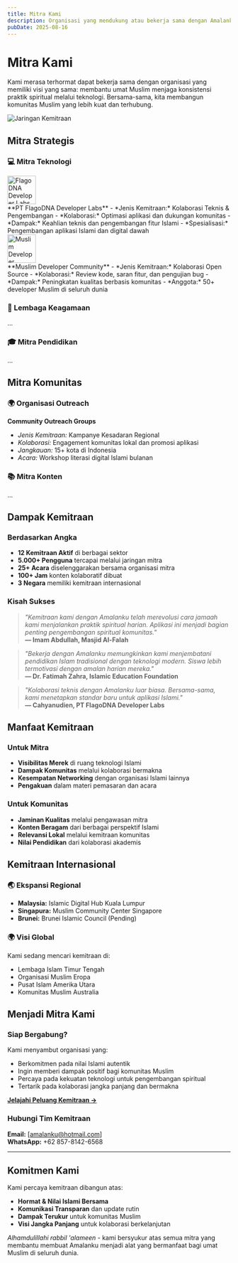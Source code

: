 ```yaml
---
title: Mitra Kami
description: Organisasi yang mendukung atau bekerja sama dengan Amalanku
pubDate: 2025-08-16
---
```


# Mitra Kami

Kami merasa terhormat dapat bekerja sama dengan organisasi yang memiliki visi yang sama: membantu umat Muslim menjaga konsistensi praktik spiritual melalui teknologi. Bersama-sama, kita membangun komunitas Muslim yang lebih kuat dan terhubung.

![Jaringan Kemitraan](https://images.unsplash.com/photo-1521737711867-e3b97375f902?w=800&h=400&fit=crop&crop=center)

## Mitra Strategis



### 💻 Mitra Teknologi

<div style={{ display: 'flex', alignItems: 'center', gap: '16px', marginBottom: '16px' }}>
  <img src="https://avatars.githubusercontent.com/u/136094304?s=200&v=4" alt="FlagoDNA Developer Labs" width="64" height="64" style={{ borderRadius: '8px' }} />
  <div>
    **PT FlagoDNA Developer Labs**  
    - *Jenis Kemitraan:* Kolaborasi Teknis & Pengembangan  
    - *Kolaborasi:* Optimasi aplikasi dan dukungan komunitas  
    - *Dampak:* Keahlian teknis dan pengembangan fitur Islami  
    - *Spesialisasi:* Pengembangan aplikasi Islami dan digital dawah
  </div>
</div>

<div style={{ display: 'flex', alignItems: 'center', gap: '16px', marginBottom: '16px' }}>
  <img 
    src="https://islaminindonesia.wordpress.com/wp-content/uploads/2014/10/ummah.jpg" 
    alt="Muslim Developer Community" 
    width="64" 
    height="64" 
    style={{ borderRadius: '8px' }} 
  />
  <div>
    **Muslim Developer Community**  
    - *Jenis Kemitraan:* Kolaborasi Open Source  
    - *Kolaborasi:* Review kode, saran fitur, dan pengujian bug  
    - *Dampak:* Peningkatan kualitas berbasis komunitas  
    - *Anggota:* 50+ developer Muslim di seluruh dunia
  </div>
</div>

 

### 🕌 Lembaga Keagamaan

...

### 🎓 Mitra Pendidikan

...

## Mitra Komunitas

### 🌍 Organisasi Outreach

**Community Outreach Groups**  
- *Jenis Kemitraan:* Kampanye Kesadaran Regional  
- *Kolaborasi:* Engagement komunitas lokal dan promosi aplikasi  
- *Jangkauan:* 15+ kota di Indonesia  
- *Acara:* Workshop literasi digital Islami bulanan 

### 📚 Mitra Konten
...
 
## Dampak Kemitraan

### Berdasarkan Angka
- **12 Kemitraan Aktif** di berbagai sektor  
- **5.000+ Pengguna** tercapai melalui jaringan mitra  
- **25+ Acara** diselenggarakan bersama organisasi mitra  
- **100+ Jam** konten kolaboratif dibuat  
- **3 Negara** memiliki kemitraan internasional

### Kisah Sukses

> *"Kemitraan kami dengan Amalanku telah merevolusi cara jamaah kami menjalankan praktik spiritual harian. Aplikasi ini menjadi bagian penting pengembangan spiritual komunitas."*  
> **— Imam Abdullah, Masjid Al-Falah**

> *"Bekerja dengan Amalanku memungkinkan kami menjembatani pendidikan Islam tradisional dengan teknologi modern. Siswa lebih termotivasi dengan amalan harian mereka."*  
> **— Dr. Fatimah Zahra, Islamic Education Foundation**

> *"Kolaborasi teknis dengan Amalanku luar biasa. Bersama-sama, kami menetapkan standar baru untuk aplikasi Islami."*  
> **— Cahyanudien, PT FlagoDNA Developer Labs**

## Manfaat Kemitraan

### Untuk Mitra
- **Visibilitas Merek** di ruang teknologi Islami  
- **Dampak Komunitas** melalui kolaborasi bermakna  
- **Kesempatan Networking** dengan organisasi Islami lainnya  
- **Pengakuan** dalam materi pemasaran dan acara

### Untuk Komunitas
- **Jaminan Kualitas** melalui pengawasan mitra  
- **Konten Beragam** dari berbagai perspektif Islami  
- **Relevansi Lokal** melalui kemitraan komunitas  
- **Nilai Pendidikan** dari kolaborasi akademis

## Kemitraan Internasional

### 🌏 Ekspansi Regional
- **Malaysia:** Islamic Digital Hub Kuala Lumpur  
- **Singapura:** Muslim Community Center Singapore  
- **Brunei:** Brunei Islamic Council (Pending)

### 🌍 Visi Global
Kami sedang mencari kemitraan di:
- Lembaga Islam Timur Tengah  
- Organisasi Muslim Eropa  
- Pusat Islam Amerika Utara  
- Komunitas Muslim Australia

## Menjadi Mitra Kami

### Siap Bergabung?

Kami menyambut organisasi yang:  
- Berkomitmen pada nilai Islami autentik  
- Ingin memberi dampak positif bagi komunitas Muslim  
- Percaya pada kekuatan teknologi untuk pengembangan spiritual  
- Tertarik pada kolaborasi jangka panjang dan bermakna

**[Jelajahi Peluang Kemitraan →](./partnerships)**

### Hubungi Tim Kemitraan

**Email:** [amalanku@hotmail.com]  
**WhatsApp:** +62 857-8142-6568  


---

## Komitmen Kami

Kami percaya kemitraan dibangun atas:  
- **Hormat & Nilai Islami Bersama**  
- **Komunikasi Transparan** dan update rutin  
- **Dampak Terukur** untuk komunitas Muslim  
- **Visi Jangka Panjang** untuk kolaborasi berkelanjutan

*Alhamdulillahi rabbil 'alameen* - kami bersyukur atas semua mitra yang membantu membuat Amalanku menjadi alat yang bermanfaat bagi umat Muslim di seluruh dunia.
